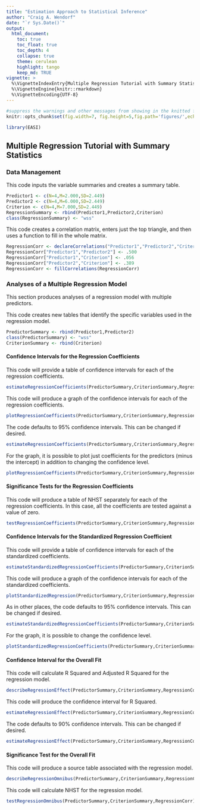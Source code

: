 ```yaml
---
title: "Estimation Approach to Statistical Inference"
author: "Craig A. Wendorf"
date: "`r Sys.Date()`"
output:
  html_document:
    toc: true
    toc_float: true
    toc_depth: 4
    collapse: true
    theme: cerulean
    highlight: tango
    keep_md: TRUE
vignette: >
  %\VignetteIndexEntry{Multiple Regression Tutorial with Summary Statistics}
  %\VignetteEngine{knitr::rmarkdown}
  %\VignetteEncoding{UTF-8}
---
```


```r
#suppress the warnings and other messages from showing in the knitted file.
knitr::opts_chunk$set(fig.width=7, fig.height=5,fig.path='figures/',echo=TRUE,warning=FALSE,message=FALSE)
```

```r
library(EASI)
```

## Multiple Regression Tutorial with Summary Statistics

### Data Management

This code inputs the variable summaries and creates a summary table.
```r
Predictor1 <- c(N=4,M=2.000,SD=2.449)
Predictor2 <- c(N=4,M=6.000,SD=2.449)
Criterion <- c(N=4,M=7.000,SD=2.449)
RegressionSummary <- rbind(Predictor1,Predictor2,Criterion)
class(RegressionSummary) <- "wss"
```

This code creates a correlation matrix, enters just the top triangle, and then uses a function to fill in the whole matrix.
```r
RegressionCorr <- declareCorrelations("Predictor1","Predictor2","Criterion")
RegressionCorr["Predictor1","Predictor2"] <- .500
RegressionCorr["Predictor1","Criterion"] <- .056
RegressionCorr["Predictor2","Criterion"] <- .389
RegressionCorr <- fillCorrelations(RegressionCorr)
```

### Analyses of a Multiple Regression Model

This section produces analyses of a regression model with multiple predictors.

This code creates new tables that identify the specific variables used in the regression model.
```r
PredictorSummary <- rbind(Predictor1,Predictor2)
class(PredictorSummary) <- "wss"
CriterionSummary <- rbind(Criterion)
```

#### Confidence Intervals for the Regression Coefficients

This code will provide a table of confidence intervals for each of the regression coefficients.
```r
estimateRegressionCoefficients(PredictorSummary,CriterionSummary,RegressionCorr)
```

This code will produce a graph of the confidence intervals for each of the regression coefficients.
```r
plotRegressionCoefficients(PredictorSummary,CriterionSummary,RegressionCorr)
```

The code defaults to 95% confidence intervals. This can be changed if desired.
```r
estimateRegressionCoefficients(PredictorSummary,CriterionSummary,RegressionCorr,conf.level=.99)
```

For the graph, it is possible to plot just coefficients for the predictors (minus the intercept) in addition to changing the confidence level.
```r
plotRegressionCoefficients(PredictorSummary,CriterionSummary,RegressionCorr,conf.level=.99,mu=0,intercept=FALSE)
```

#### Significance Tests for the Regression Coefficients

This code will produce a table of NHST separately for each of the regression coefficients. In this case, all the coefficients are tested against a value of zero.
```r
testRegressionCoefficients(PredictorSummary,CriterionSummary,RegressionCorr)
```

#### Confidence Intervals for the Standardized Regression Coefficient

This code will provide a table of confidence intervals for each of the standardized coefficients.
```r
estimateStandardizedRegressionCoefficients(PredictorSummary,CriterionSummary,RegressionCorr)
```

This code will produce a graph of the confidence intervals for each of the standardized coefficients.
```r
plotStandardizedRegression(PredictorSummary,CriterionSummary,RegressionCorr)
```

As in other places, the code defaults to 95% confidence intervals. This can be changed if desired.
```r
estimateStandardizedRegressionCoefficients(PredictorSummary,CriterionSummary,RegressionCorr,conf.level=.99)
```

For the graph, it is possible to change the confidence level.
```r
plotStandardizedRegressionCoefficients(PredictorSummary,CriterionSummary,RegressionCorr,conf.level=.99)
```

#### Confidence Interval for the Overall Fit

This code will calculate R Squared and Adjusted R Squared for the regression model.
```r
describeRegressionEffect(PredictorSummary,CriterionSummary,RegressionCorr)
```

This code will produce the confidence interval for R Squared.
```r
estimateRegressionEffect(PredictorSummary,CriterionSummary,RegressionCorr)
```

The code defaults to 90% confidence intervals. This can be changed if desired.
```r
estimateRegressionEffect(PredictorSummary,CriterionSummary,RegressionCorr,conf.level=.95)
```

#### Significance Test for the Overall Fit

This code will produce a source table associated with the regression model.
```r
describeRegressionOmnibus(PredictorSummary,CriterionSummary,RegressionCorr)
```

This code will calculate NHST for the regression model.
```r
testRegressionOmnibus(PredictorSummary,CriterionSummary,RegressionCorr)
```
